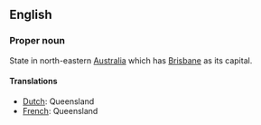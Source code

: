 ==English==

===Proper noun===

State in north-eastern [[Australia]] which has [[Brisbane]] as its capital.

====Translations====

*[[Dutch]]: Queensland
*[[French]]: Queensland